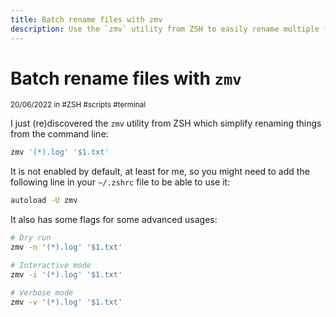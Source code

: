 ```yaml
---
title: Batch rename files with zmv
description: Use the `zmv` utility from ZSH to easily rename multiple files.
---
```


# Batch rename files with `zmv`

<div class="tracking-wide uppercase opacity-50"><small>20/06/2022 in #ZSH #scripts #terminal</small></div>


I just (re)discovered the `zmv` utility from ZSH which simplify renaming things from the command line:

```bash
zmv '(*).log' '$1.txt'
```

It is not enabled by default, at least for me, so you might need to add the following line in your `~/.zshrc` file to be able to use it:

```sh
autoload -U zmv
```

It also has some flags for some advanced usages:

```bash
# Dry run
zmv -n '(*).log' '$1.txt'

# Interactive mode
zmv -i '(*).log' '$1.txt'

# Verbose mode
zmv -v '(*).log' '$1.txt'
```



